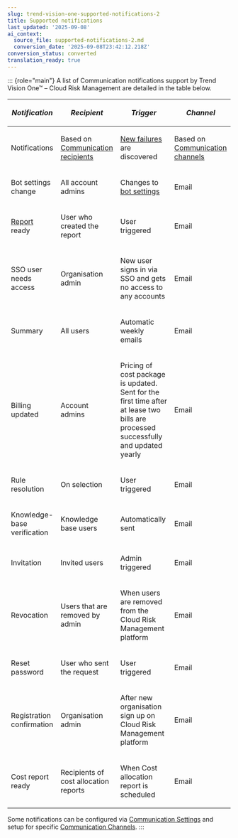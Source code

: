 ```yaml
---
slug: trend-vision-one-supported-notifications-2
title: Supported notifications
last_updated: '2025-09-08'
ai_context:
  source_file: supported-notifications-2.md
  conversion_date: '2025-09-08T23:42:12.218Z'
conversion_status: converted
translation_ready: true
---
```


::: {role="main"}
A list of Communication notifications support by Trend Vision One™ – Cloud Risk Management are detailed in the table below.

<table>
<thead>
<tr>
<th><p><em>Notification</em></p></th>
<th><p><em>Recipient</em></p></th>
<th><p><em>Trigger</em></p></th>
<th><p><em>Channel</em></p></th>
</tr>
</thead>
<tbody>
<tr>
<td><p>Notifications</p></td>
<td><p>Based on <a href="trend-vision-one-communication-recipients">Communication recipients</a></p></td>
<td><p><a href="trend-vision-one-model-check">New failures</a> are discovered</p></td>
<td><p>Based on <a href="trend-vision-one-communication-integrations">Communication channels</a></p></td>
</tr>
<tr>
<td><p>Bot settings change</p></td>
<td><p>All account admins</p></td>
<td><p>Changes to <a href="trend-vision-one-settings-cloud-posture">bot settings</a></p></td>
<td><p>Email</p></td>
</tr>
<tr>
<td><p><a href="trend-vision-one-rules-status-reports">Report</a> ready</p></td>
<td><p>User who created the report</p></td>
<td><p>User triggered</p></td>
<td><p>Email</p></td>
</tr>
<tr>
<td><p>SSO user needs access</p></td>
<td><p>Organisation admin</p></td>
<td><p>New user signs in via SSO and gets no access to any accounts</p></td>
<td><p>Email</p></td>
</tr>
<tr>
<td><p>Summary</p></td>
<td><p>All users</p></td>
<td><p>Automatic weekly emails</p></td>
<td><p>Email</p></td>
</tr>
<tr>
<td><p>Billing updated</p></td>
<td><p>Account admins</p></td>
<td><p>Pricing of cost package is updated. Sent for the first time after at lease two bills are processed successfully and updated yearly</p></td>
<td><p>Email</p></td>
</tr>
<tr>
<td><p>Rule resolution</p></td>
<td><p>On selection</p></td>
<td><p>User triggered</p></td>
<td><p>Email</p></td>
</tr>
<tr>
<td><p>Knowledge-base verification</p></td>
<td><p>Knowledge base users</p></td>
<td><p>Automatically sent</p></td>
<td><p>Email</p></td>
</tr>
<tr>
<td><p>Invitation</p></td>
<td><p>Invited users</p></td>
<td><p>Admin triggered</p></td>
<td><p>Email</p></td>
</tr>
<tr>
<td><p>Revocation</p></td>
<td><p>Users that are removed by admin</p></td>
<td><p>When users are removed from the Cloud Risk Management platform</p></td>
<td><p>Email</p></td>
</tr>
<tr>
<td><p>Reset password</p></td>
<td><p>User who sent the request</p></td>
<td><p>User triggered</p></td>
<td><p>Email</p></td>
</tr>
<tr>
<td><p>Registration confirmation</p></td>
<td><p>Organisation admin</p></td>
<td><p>After new organisation sign up on Cloud Risk Management platform</p></td>
<td><p>Email</p></td>
</tr>
<tr>
<td><p>Cost report ready</p></td>
<td><p>Recipients of cost allocation reports</p></td>
<td><p>When Cost allocation report is scheduled</p></td>
<td><p>Email</p></td>
</tr>
</tbody>
</table>

Some notifications can be configured via [Communication Settings](settings-for-notifications.mdx) and setup for specific [Communication Channels](communication-integrations.mdx).
:::
